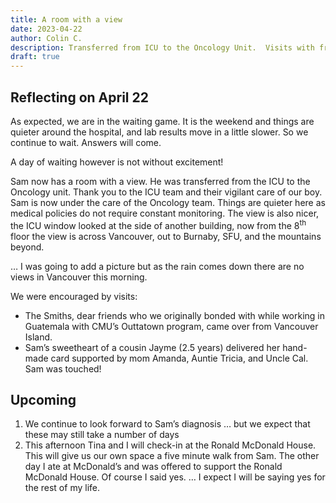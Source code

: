 ```yaml
---
title: A room with a view 
date: 2023-04-22
author: Colin C. 
description: Transferred from ICU to the Oncology Unit.  Visits with friends and family. And waiting ... 
draft: true
---
```


## Reflecting on April 22

As expected, we are in the waiting game. It is the weekend and things are quieter around the hospital, and lab results move in a little slower. So we continue to wait. Answers will come.

A day of waiting however is not without excitement!

Sam now has a room with a view. He was transferred from the ICU to the Oncology unit. Thank you to the ICU team and their vigilant care of our boy. Sam is now under the care of the Oncology team. Things are quieter here as medical policies do not require constant monitoring. The view is also nicer, the ICU window looked at the side of another building, now from the 8^th^ floor the view is across Vancouver, out to Burnaby, SFU, and the mountains beyond.

... I was going to add a picture but as the rain comes down there are no views in Vancouver this morning. 

We were encouraged by visits: 

- The Smiths, dear friends who we originally bonded with while working in Guatemala with CMU's Outtatown program, came over from Vancouver Island. 
- Sam's sweetheart of a cousin Jayme (2.5 years) delivered her hand-made card supported by mom Amanda, Auntie Tricia, and Uncle Cal. Sam was touched!

## Upcoming

1.  We continue to look forward to Sam's diagnosis ... but we expect that these may still take a number of days
2.  This afternoon Tina and I will check-in at the Ronald McDonald House. This will give us our own space a five minute walk from Sam. The other day I ate at McDonald's and was offered to support the Ronald McDonald House. Of course I said yes. ... I expect I will be saying yes for the rest of my life.
